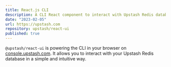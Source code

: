 ```yaml
---
title: React.js CLI
description: A CLI React component to interact with Upstash Redis databases.
date: "2023-02-05"
url: https://upstash.com
repository: upstash/react-ui
published: true
---
```


`@upstash/react-ui` is powering the CLI in your browser on [console.upstash.com](https://console.upstash.com). It allows you to interact with your Upstash Redis database in a simple and intuitive way.
